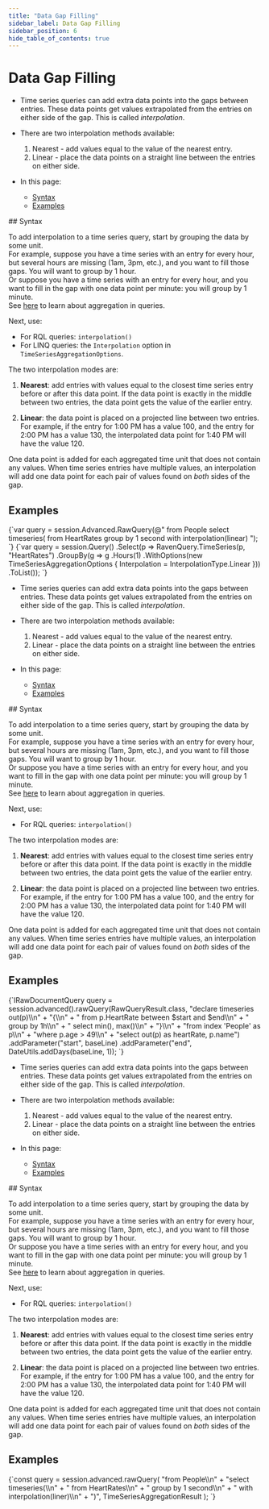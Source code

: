 ---
title: "Data Gap Filling"
sidebar_label: Data Gap Filling
sidebar_position: 6
hide_table_of_contents: true
---




# Data Gap Filling
<LanguageSwitcher supportedLanguages={supportedLanguages} />
<LanguageContent language="csharp">

<Admonition type="note" title="Note">

* Time series queries can add extra data points into the gaps between entries. 
  These data points get values extrapolated from the entries on either side of 
  the gap. This is called _interpolation_.  

* There are two interpolation methods available:  
  1. Nearest - add values equal to the value of the nearest entry.  
  2. Linear - place the data points on a straight line between the entries on 
     either side.  

* In this page:  
  * [Syntax](../../../document-extensions/timeseries/querying/gap-filling#syntax)  
  * [Examples](../../../document-extensions/timeseries/querying/gap-filling#examples)  

</Admonition>
## Syntax

To add interpolation to a time series query, start by grouping the data by some 
unit.  
For example, suppose you have a time series with an entry for every hour, 
but several hours are missing (1am, 3pm, etc.), and you want to fill those 
gaps. You will want to group by 1 hour.  
Or suppose you have a time series with an entry for every hour, and you want to 
fill in the gap with one data point per minute: you will group by 1 minute.  
See [here](../../../document-extensions/timeseries/querying/aggregation-and-projections) 
to learn about aggregation in queries.  

Next, use:  

* For RQL queries: `interpolation()`  
* For LINQ queries: the `Interpolation` option in `TimeSeriesAggregationOptions`.  

The two interpolation modes are:  

1. **Nearest**: add entries with values equal to the closest time series entry 
before or after this data point. If the data point is exactly in the middle 
between two entries, the data point gets the value of the earlier entry.  

2. **Linear**: the data point is placed on a projected line between two entries. 
For example, if the entry for 1:00 PM has a value 100, and the entry for 2:00 PM 
has a value 130, the interpolated data point for 1:40 PM will have the value 120.  

One data point is added for each aggregated time unit that does not contain any 
values. When time series entries have multiple values, an interpolation will add 
one data point for each pair of values found on *both* sides of the gap.  



## Examples

<Tabs groupId='languageSyntax'>
<TabItem value="RQL" label="RQL">
<CodeBlock language="csharp">
{`var query = session.Advanced.RawQuery<TimeSeriesAggregationResult>(@"
    from People
    select timeseries(
        from HeartRates
        group by 1 second
        with interpolation(linear)
    ");
`}
</CodeBlock>
</TabItem>
<TabItem value="LINQ" label="LINQ">
<CodeBlock language="csharp">
{`var query = session.Query<People>()
    .Select(p => RavenQuery.TimeSeries(p, "HeartRates")
        .GroupBy(g => g
            .Hours(1)
            .WithOptions(new TimeSeriesAggregationOptions
            {
                Interpolation = InterpolationType.Linear
            }))
        .ToList());
`}
</CodeBlock>
</TabItem>
</Tabs>




</LanguageContent>
<LanguageContent language="java">

<Admonition type="note" title="Note">

* Time series queries can add extra data points into the gaps between entries. 
  These data points get values extrapolated from the entries on either side of 
  the gap. This is called _interpolation_.  

* There are two interpolation methods available:  
  1. Nearest - add values equal to the value of the nearest entry.  
  2. Linear - place the data points on a straight line between the entries on 
     either side.  

* In this page:  
  * [Syntax](../../../document-extensions/timeseries/querying/gap-filling#syntax)  
  * [Examples](../../../document-extensions/timeseries/querying/gap-filling#examples)  

</Admonition>
## Syntax

To add interpolation to a time series query, start by grouping the data by some 
unit.  
For example, suppose you have a time series with an entry for every hour, 
but several hours are missing (1am, 3pm, etc.), and you want to fill those 
gaps. You will want to group by 1 hour.  
Or suppose you have a time series with an entry for every hour, and you want to 
fill in the gap with one data point per minute: you will group by 1 minute.  
See [here](../../../document-extensions/timeseries/querying/aggregation-and-projections) 
to learn about aggregation in queries.  

Next, use:  

* For RQL queries: `interpolation()`  

The two interpolation modes are:  

1. **Nearest**: add entries with values equal to the closest time series entry 
before or after this data point. If the data point is exactly in the middle 
between two entries, the data point gets the value of the earlier entry.  

2. **Linear**: the data point is placed on a projected line between two entries. 
For example, if the entry for 1:00 PM has a value 100, and the entry for 2:00 PM 
has a value 130, the interpolated data point for 1:40 PM will have the value 120.  

One data point is added for each aggregated time unit that does not contain any 
values. When time series entries have multiple values, an interpolation will add 
one data point for each pair of values found on *both* sides of the gap.  



## Examples

<Tabs groupId='languageSyntax'>
<TabItem value="RQL" label="RQL">
<CodeBlock language="java">
{`IRawDocumentQuery<RawQueryResult> query = session.advanced().rawQuery(RawQueryResult.class, "declare timeseries out(p)\\n" +
        "{\\n" +
        "    from p.HeartRate between $start and $end\\n" +
        "    group by 1h\\n" +
        "    select min(), max()\\n" +
        "}\\n" +
        "from index 'People' as p\\n" +
        "where p.age > 49\\n" +
        "select out(p) as heartRate, p.name")
        .addParameter("start", baseLine)
        .addParameter("end", DateUtils.addDays(baseLine, 1));
`}
</CodeBlock>
</TabItem>
</Tabs>




</LanguageContent>
<LanguageContent language="nodejs">

<Admonition type="note" title="Note">

* Time series queries can add extra data points into the gaps between entries. 
  These data points get values extrapolated from the entries on either side of 
  the gap. This is called _interpolation_.  

* There are two interpolation methods available:  
  1. Nearest - add values equal to the value of the nearest entry.  
  2. Linear - place the data points on a straight line between the entries on 
     either side.  

* In this page:  
  * [Syntax](../../../document-extensions/timeseries/querying/gap-filling#syntax)  
  * [Examples](../../../document-extensions/timeseries/querying/gap-filling#examples)  

</Admonition>
## Syntax

To add interpolation to a time series query, start by grouping the data by some 
unit.  
For example, suppose you have a time series with an entry for every hour, 
but several hours are missing (1am, 3pm, etc.), and you want to fill those 
gaps. You will want to group by 1 hour.  
Or suppose you have a time series with an entry for every hour, and you want to 
fill in the gap with one data point per minute: you will group by 1 minute.  
See [here](../../../document-extensions/timeseries/querying/aggregation-and-projections) 
to learn about aggregation in queries.  

Next, use:  

* For RQL queries: `interpolation()`  

The two interpolation modes are:  

1. **Nearest**: add entries with values equal to the closest time series entry 
before or after this data point. If the data point is exactly in the middle 
between two entries, the data point gets the value of the earlier entry.  

2. **Linear**: the data point is placed on a projected line between two entries. 
For example, if the entry for 1:00 PM has a value 100, and the entry for 2:00 PM 
has a value 130, the interpolated data point for 1:40 PM will have the value 120.  

One data point is added for each aggregated time unit that does not contain any 
values. When time series entries have multiple values, an interpolation will add 
one data point for each pair of values found on *both* sides of the gap.  



## Examples

<TabItem value="something-something" label="rql_query">
<CodeBlock language="nodejs">
{`const query = session.advanced.rawQuery(
    "from People\\n" +
    "select timeseries(\\n" +
    "    from HeartRates\\n" +
    "    group by  1 second\\n" +
    "    with interpolation(liner)\\n" +
    ")", TimeSeriesAggregationResult
);
`}
</CodeBlock>
</TabItem>




</LanguageContent>

<!---
### Time Series Overview
- [Time Series Overview](../../../document-extensions/timeseries/overview)

### Studio Articles
- [Studio Time Series Management](../../../studio/database/document-extensions/time-series)

### Time Series Indexing
- [Time Series Indexing](../../../document-extensions/timeseries/indexing)

### Time Series Queries
- [Range Selection](../../../document-extensions/timeseries/querying/choosing-query-range)
- [Filtering](../../../document-extensions/timeseries/querying/filtering)
- [Aggregation and Projection](../../../document-extensions/timeseries/querying/aggregation-and-projections)

### Policies
- [Time Series Rollup and Retention](../../../document-extensions/timeseries/rollup-and-retention)


-->